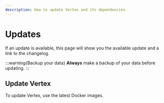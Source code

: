 ```yaml
---
description: How to update Vertex and its dependencies.
---
```


# Updates

If an update is available, this page will show you the available update and a link to the changelog.

:::warning{Backup your data}
**Always** make a backup of your data before updating.
:::

## Update Vertex

To update Vertex, use the latest Docker images.
